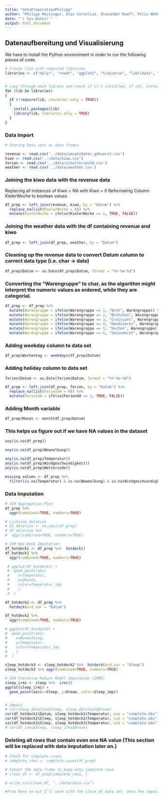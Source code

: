 ```yaml
---
title: "dataPreparationPhilipp"
author: "Philipp Meisinger, Olav Cornelius, Alexander Ruoff, Felix Wehkamp"
date: "`r Sys.Date()`"
output: html_document
---
```


## Datenaufbereitung und Visualisierung
We have to install the Python environment in order to run the following pieces of code.
```r
# Create list with required libraries
libraries <- c("dplyr", "readr", "ggplot2", "tidyverse", "lubridate", "VIM")


# Loop through each library and check if it's installed, if not, install it and then load it to include in this project
for (lib in libraries)
{
  if (!require(lib, character.only = TRUE))
  {
    install.packages(lib)
    library(lib, character.only = TRUE)
  }
}

```

### Data Import

```r
# Storing Data sets as data frames

revenue <- read.csv('../data/umsatzdaten_gekuerzt.csv')
kiwo <- read.csv('../data/kiwo.csv')
ferien <- read.csv('../data/schulferienSH.csv')
weather <- read.csv('../data/weather.csv')

```

### Joining the kiwo data with the revenue data

Replacing all instances of Kiwo = NA with Kiwo = 0 Reformating Column KielerWoche to boolean values

```r
df_prep <- left_join(revenue, kiwo, by = "Datum") %>%
  replace_na(list(KielerWoche = 0)) %>%
  mutate(KielerWoche = ifelse(KielerWoche == 1, TRUE, FALSE))

```

### Joining the weather data with the df containing revenue and kiwo

```r
df_prep <- left_join(df_prep, weather, by = "Datum")

```

### Cleaning up the revenue data to convert Datum column to correct data type (i.e. char -\> date)

```r
df_prep$Datum <- as.Date(df_prep$Datum, format = "%Y-%m-%d")
```

### Converting the "Warengruppe" to char, as the algorithm might interpret the numeric values as ordered, while they are categorial.

```r
df_prep <- df_prep %>%
  mutate(Warengruppe = ifelse(Warengruppe == 1, "Brot", Warengruppe)) %>%
  mutate(Warengruppe = ifelse(Warengruppe == 2, "Brötchen", Warengruppe)) %>%
  mutate(Warengruppe = ifelse(Warengruppe == 3, "Croissant", Warengruppe)) %>%
  mutate(Warengruppe = ifelse(Warengruppe == 4, "Konditorei", Warengruppe)) %>%
  mutate(Warengruppe = ifelse(Warengruppe == 5, "Kuchen", Warengruppe)) %>%
  mutate(Warengruppe = ifelse(Warengruppe == 6, "Saisonbrot", Warengruppe))
```

### Adding weekday column to data set

```r
df_prep$Wochentag <- weekdays(df_prep$Datum)
```

### Adding holiday column to data set

```r
ferien$Datum <- as.Date(ferien$Datum, format = "%Y-%m-%d")

df_prep <- left_join(df_prep, ferien, by = "Datum") %>%
  replace_na(list(FerienSH = 0)) %>%
  mutate(FerienSH = ifelse(FerienSH == 1, TRUE, FALSE))
```

### Adding Month variable
```r
df_prep$Monat <- month(df_prep$Datum)
```


### This helps us figure out if we have NA values in the dataset

```r
any(is.na(df_prep))

any(is.na(df_prep$Bewoelkung))

any(is.na(df_prep$Temperatur))
any(is.na(df_prep$Windgeschwindigkeit))
any(is.na(df_prep$Wettercode))

missing_values <- df_prep %>%
  filter(is.na(Temperatur) & is.na(Bewoelkung) & is.na(Windgeschwindigkeit) & is.na(Wettercode))

```

### Data Imputation
```r

# VIM Aggregation Plot
df_prep %>%
  aggr(combined=TRUE, numbers=TRUE)

# Listwise deletion
# df_deletion <- na.omit(df_prep)
# df_deletion %>%
#  aggr(combined=TRUE, numbers=TRUE)

# VIM Hot-Deck Imputation
df_hotdeck1 <- df_prep %>%  hotdeck()
df_hotdeck1 %>%
  aggr(combined=TRUE, numbers=TRUE)

 # ggplot(df_hotdeck1) +
 #  geom_point(aes(
 #    x=Temperatur,
 #    y=Umsatz,
 #    color=Temperatur_imp
 #    )
 #  )

df_hotdeck2 <- df_prep %>% 
  hotdeck(ord_var = "Datum")

df_hotdeck2 %>%
  aggr(combined=TRUE, numbers=TRUE)

# ggplot(df_hotdeck2) +
#  geom_point(aes(
#    x=Bewoelkung,
#    y=Temperatur,
#    color=Temperatur_imp
#    )
#  )

sleep_hotdeck3 <- sleep_hotdeck2 %>%  hotdeck(ord_var = "Sleep")
sleep_hotdeck3 %>% aggr(combined=TRUE, numbers=TRUE)

# VIM Iterative Robust Model Imputation (IRMI)
sleep_irmi <- sleep %>%  irmi()
ggplot(sleep_irmi) +
  geom_point(aes(x=Sleep, y=Dream, color=Sleep_imp))


# Impact
# cor(sleep_deletion$Sleep, sleep_deletion$Dream)
cor(df_hotdeck1$Datum, sleep_hotdeck1$Temperatur, use = "complete.obs")
cor(df_hotdeck2$Sleep, sleep_hotdeck2$Temperatur, use = "complete.obs")
cor(df_hotdeck3$Sleep, sleep_hotdeck3$Temperatur, use = "complete.obs")
# cor(df_irmi$Sleep, sleep_irmi$Dream)
```



### Deleting all rows that contain even one NA value (This section will be replaced with data imputation later on.)

```r
# Check for complete cases
# complete_rows <- complete.cases(df_prep)

# Subset the data frame to keep only complete rows
# clean_df <- df_prep[complete_rows, ]

# write_csv(clean_df, "../data/data.csv")

#From here on out I'll work with the clean_df data set. Once the imputation step is implemented, the following code can be used for both.
```